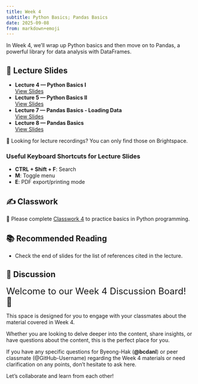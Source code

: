 ```yaml
---
title: Week 4
subtitle: Python Basics; Pandas Basics
date: 2025-09-08
from: markdown+emoji
---
```


In Week 4, we’ll wrap up Python basics and then move on to Pandas, a powerful library for data analysis with DataFrames.


## 🏫 Lecture Slides 

- **Lecture 4 — Python Basics I**  
  [View Slides](../danl-lec/danl-299-lec-04-2025-0908.html){target="_blank"}  
- **Lecture 5 — Python Basics II**  
  [View Slides](../danl-lec/danl-299-lec-05-2025-0910.html){target="_blank"}  
- **Lecture 7 — Pandas Basics - Loading Data**  
  [View Slides](../danl-lec/danl-299-lec-06-2025-0917.html){target="_blank"}  
- **Lecture 8 — Pandas Basics**  
  [View Slides](../danl-lec/danl-299-lec-07-2025-0922.html){target="_blank"}  

🎥 Looking for lecture recordings? You can only find those on Brightspace.


### Useful Keyboard Shortcuts for Lecture Slides
- **CTRL + Shift + F**: Search
- **M**: Toggle menu
- **E**: PDF export/printing mode


## ✍️ Classwork

🚧 Please complete [Classwork 4](../danl-cw/danl-299-cw-04.qmd) to practice basics in Python programming.

## 📚 Recommended Reading

- Check the end of slides for the list of references cited in the lecture.

## 💬 Discussion

<font size = "5">Welcome to our Week 4 Discussion Board! 👋 </font>


This space is designed for you to engage with your classmates about the material covered in Week 4.

Whether you are looking to delve deeper into the content, share insights, or have questions about the content, this is the perfect place for you.

If you have any specific questions for Byeong-Hak (**@bcdanl**) or peer classmate (@GitHub-Username) regarding the Week 4 materials or need clarification on any points, don't hesitate to ask here. 

Let's collaborate and learn from each other!
